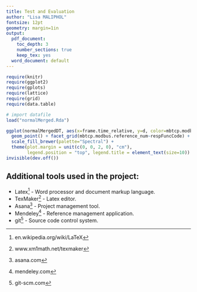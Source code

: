 ```yaml
---
title: Test and Evaluation
author: "Lisa MALIPHOL"
fontsize: 12pt
geometry: margin=1in
output:
  pdf_document:
    toc_depth: 3
    number_sections: true
    keep_tex: yes
  word_document: default
---
```


```r

require(knitr)
require(ggplot2)
require(gplots)
require(lattice)
require(grid)
require(data.table)

# import datafile
load("normalMerged.Rda")

ggplot(normalMergedDT, aes(x=frame.time_relative, y=d, color=mbtcp.modbus.reference_num)) +
  geom_point() + facet_grid(mbtcp.modbus.reference_num~respFuncCode) +
  scale_fill_brewer(palette="Spectral") +
  theme(plot.margin = unit(c(0, 0, 2, 0), "cm"),
        legend.position = "top", legend.title = element_text(size=10))
invisible(dev.off())

``` 

## Additional tools used in the project:

*  Latex[^13] - Word processor and document markup language.
*  TexMaker[^14] - Latex editor.
*  Asana[^15] - Project management tool.
*  Mendeley[^16] - Reference management application.
*  git[^17] - Source code control system.

[^13]: en.wikipedia.org/wiki/LaTeX
[^14]: www.xm1math.net/texmaker
[^15]: asana.com
[^16]: mendeley.com
[^17]: git-scm.com
